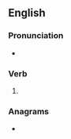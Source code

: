 ==English==

===Pronunciation===
* {{IPA|en|/ˈkʌsɪz/}}

===Verb===
{{head|en|verb form}}

# {{en-third-person singular of|cuss}}

===Anagrams===
* {{anagrams|en|a=cesssu|'scuses}}